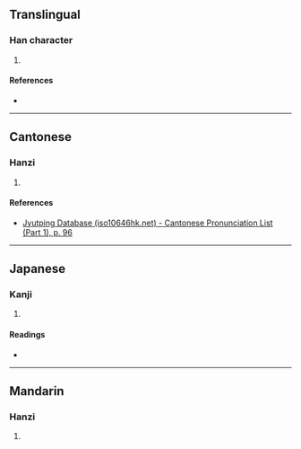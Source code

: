 {{character info/new}}
==Translingual==

===Han character===
{{Han char|rn=40|rad=宀|as=04|sn=7|four=30714|canj=JHQU|ids=⿱宀毛}}

# {{defn|Han|sort=宀04}}

====References====
* {{Han ref|kx=0283.051|dkj=07093|hdz=20916.070|uh=5B92|ud=23442|bh=CABD|bd=51901}}

----

==Cantonese==

===Hanzi===
{{yue-hanzi|jyut=[[zeon1]]|y=jeun1}}

# {{defn|lang=yue|sort=宀04}}

====References====
* [http://www.iso10646hk.net/jp/document/download.jsp Jyutping Database (iso10646hk.net) - Cantonese Pronunciation List (Part 1), p. 96]

----

==Japanese==

===Kanji===
{{ja-kanji|grade=|rs=宀04}}

# {{defn|lang=ja|sort=宀04}}

====Readings====
* {{ja-readings|on=[[ちゅん]] (chun)|kun=}}

----

==Mandarin==

===Hanzi===
{{cmn-hanzi|pin=[[zhūn]] ([[zhun1]])|wg=chun<sup>1</sup>}}

# {{defn|lang=cmn|sort=宀04}}